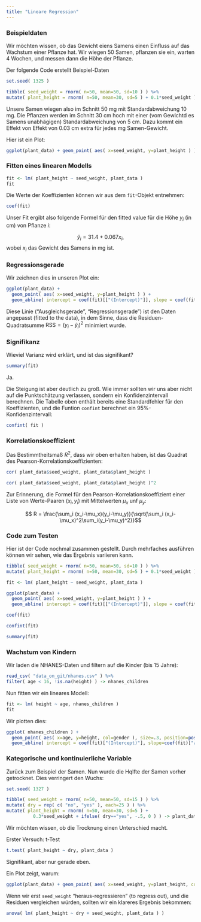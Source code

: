 ```yaml
---
title: "Lineare Regression"
---
```


### Beispieldaten

Wir möchten wissen, ob das Gewicht eiens Samens einen Einfluss auf das Wachstum einer Pflanze hat.
Wir wiegen 50 Samen, pflanzen sie ein, warten 4 Wochen, und messen dann die Höhe der Pflanze.

Der folgende Code erstellt Beispiel-Daten

```r
set.seed( 1325 )

tibble( seed_weight = rnorm( n=50, mean=50, sd=10 ) ) %>%
mutate( plant_height = rnorm( n=50, mean=30, sd=5 ) + 0.1*seed_weight ) -> plant_data
```

Unsere Samen wiegen also im Schnitt 50 mg mit Standardabweichung 10 mg. Die Pflanzen werden im Schnitt 30 cm hoch mit einer (vom Gewichtd es Samens unabhägigen) Standardabweichung von 5 cm. Dazu kommt ein Effekt von Effekt von 0.03 cm extra für jedes mg Samen-Gewicht.

Hier ist ein Plot:

```r
ggplot(plant_data) + geom_point( aes( x=seed_weight, y=plant_height ) )
```

### Fitten eines linearen Modells

```r
fit <- lm( plant_height ~ seed_weight, plant_data )
fit
```

Die Werte der Koeffizienten können wir aus dem `fit`-Objekt entnehmen:

```r
coef(fit)
```

Unser Fit ergibt also folgende Formel für den fitted value für die Höhe $y_i$ (in cm) von Pflanze $i$:

$$ \hat y_i = 31.4 + 0.067 x_i, $$
wobei $x_i$ das Gewicht des Samens in mg ist. 

### Regressionsgerade

Wir zeichnen dies in unseren Plot ein:

```r
ggplot(plant_data) + 
  geom_point( aes( x=seed_weight, y=plant_height ) ) +
  geom_abline( intercept = coef(fit)[["(Intercept)"]], slope = coef(fit)[["seed_weight"]] )
```
Diese Linie ("Ausgleichsgerade", "Regressionsgerade") ist den Daten angepasst (fitted to the data), in dem Sinne,
dass die Residuen-Quadratsumme $\text{RSS} = (y_i - \hat y_i)^2$ minimiert wurde.

### Signifikanz

Wieviel Varianz wird erklärt, und ist das signifikant?

```r
summary(fit)
```

Ja.

Die Steigung ist aber deutlich zu groß. Wie immer sollten wir uns aber nicht auf die Punktschätzung verlassen, sondern ein Konfidenzintervall berechnen. Die Tabelle oben enthält bereits eine Standardfehler für den Koeffizienten, und die Funtion `confint` berechnet ein 95%-Konfidenzintervall:

```r
confint( fit )
```

### Korrelationskoeffizient

Das Bestimmtheitsmaß $R^2$, dass wir oben erhalten haben, ist das Quadrat des Pearson-Korrelationskoeffizienten:

```r
cor( plant_data$seed_weight, plant_data$plant_height )

cor( plant_data$seed_weight, plant_data$plant_height )^2
```

Zur Erinnerung, die Formel für den Pearson-Korrelationskoeffizient einer Liste von Werte-Paaren $(x_i,y_i)$ mit Mittelwerten $\mu_x$ unf $\mu_y$:

$$ R = \frac{\sum_i (x_i-\mu_x)(y_i-\mu_y)}{\sqrt{\sum_i (x_i-\mu_x)^2\sum_i(y_i-\mu_y)^2}}$$


### Code zum Testen

Hier ist der Code nochmal zusammen gestellt. Durch mehrfaches ausführen können wir sehen, wie das Ergebnis variieren kann.

```r
tibble( seed_weight = rnorm( n=50, mean=50, sd=10 ) ) %>%
mutate( plant_height = rnorm( n=50, mean=30, sd=5 ) + 0.1*seed_weight ) -> plant_data

fit <- lm( plant_height ~ seed_weight, plant_data )

ggplot(plant_data) + 
  geom_point( aes( x=seed_weight, y=plant_height ) ) +
  geom_abline( intercept = coef(fit)[["(Intercept)"]], slope = coef(fit)[["seed_weight"]] )

coef(fit)

confint(fit)

summary(fit)
```

### Wachstum von Kindern

Wir laden die NHANES-Daten und filtern auf die Kinder (bis 15 Jahre):

```r
read_csv( "data_on_git/nhanes.csv" ) %>%
filter( age < 16, !is.na(height) ) -> nhanes_children
```

Nun fitten wir ein lineares Modell:

```r
fit <- lm( height ~ age, nhanes_children )
fit
```

Wir plotten dies:

```r
ggplot( nhanes_children ) +
  geom_point( aes( x=age, y=height, col=gender ), size=.3, position=position_jitter(width=.2,height=0) ) +
  geom_abline( intercept = coef(fit)["(Intercept)"], slope=coef(fit)["age"] )
```

### Kategorische und kontinuierliche Variable

Zurück zum Beispiel der Samen. Nun wurde die Hqlfte der Samen vorher getrocknet. Dies verringert den Wuchs:

```r
set.seed( 1327 )

tibble( seed_weight = rnorm( n=50, mean=50, sd=15 ) ) %>%
mutate( dry = rep( c( "no", "yes" ), each=25 ) ) %>%
mutate( plant_height = rnorm( n=50, mean=30, sd=5 ) + 
          0.3*seed_weight + ifelse( dry=="yes", -.5, 0 ) ) -> plant_data
```

Wir möchten wissen, ob die Trocknung einen Unterschied macht.

Erster Versuch: t-Test

```r
t.test( plant_height ~ dry, plant_data ) 
```

Signifikant, aber nur gerade eben.

Ein Plot zeigt, warum:

```r
ggplot(plant_data) + geom_point( aes( x=seed_weight, y=plant_height, col=dry ) )
```

Wenn wir erst `seed_weight` "heraus-regressieren" (to regress out), und die Residuen vergleichen würden, sollten wir ein klareres Ergebnis bekommen:

```r
anova( lm( plant_height ~ dry + seed_weight, plant_data ) )
```

